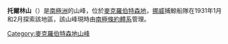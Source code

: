 {{unreferenced|time=2013-10-27T08:50:49+00:00}}
{{Coord|67|47|S|66|55|E||display=title}}

'''托爾林山'''（{{lang-en|Torlyn Mountain}}）是[[南極洲|南極洲]]的山峰，位於[[麥克羅伯特森地|麥克羅伯特森地]]，[[挪威|挪威]]捕鯨船隊在1931年1月和2月探索該地區，該山峰現時由[[南極條約體系|南極條約體系]]管理。

{{DEFAULTSORT:Torlyn Mountain}}
[[Category:麥克羅伯特森地山峰|Category:麥克羅伯特森地山峰]]


{{MacRobertsonLand-geo-stub}}